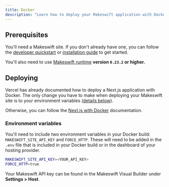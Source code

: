 ```yaml
---
title: Docker
description: "Learn how to deploy your Makeswift application with Docker."
---
```


## Prerequisites

You'll need a Makeswift site. If you don't already have one, you can follow the [developer quickstart](/developer/quickstart) or [installation guide](/developer/app-router/installation) to get started.

You'll also need to use [Makeswift runtime](https://www.npmjs.com/package/@makeswift/runtime?activeTab=readme) **version `0.23.2` or higher.**

## Deploying

Vercel has already documented how to deploy a Next.js application with Docker. The only change you have to make when deploying your Makeswift site is to your environment variables ([details below](#environment-variables)).

Otherwise, you can follow the [Next.js with Docker](https://github.com/vercel/next.js/tree/canary/examples/with-docker) documentation.

### Environment variables

You'll need to include two environment variables in your Docker build: `MAKESWIFT_SITE_API_KEY` and `FORCE_HTTP`. These will need to be added in the `.env` file that is included in your Docker build or in the dashboard of your hosting provider.

```bash
MAKESWIFT_SITE_API_KEY=<YOUR_API_KEY>
FORCE_HTTP=true
```

Your Makeswift API key can be found in the Makeswift Visual Builder under **Settings > Host**.
